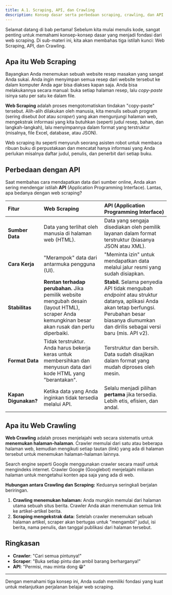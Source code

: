 ```yaml
---
title: A.1. Scraping, API, dan Crawling
description: Konsep dasar serta perbedaan scraping, crawling, dan API
---
```



Selamat datang di bab pertama! Sebelum kita mulai menulis kode, sangat penting untuk memahami konsep-konsep dasar yang menjadi fondasi dari web scraping. Di sub-materi ini, kita akan membahas tiga istilah kunci: Web Scraping, API, dan Crawling.

## Apa itu Web Scraping

Bayangkan Anda menemukan sebuah website resep masakan yang sangat Anda sukai. Anda ingin menyimpan semua resep dari website tersebut ke dalam komputer Anda agar bisa diakses kapan saja. Anda bisa melakukannya secara manual: buka setiap halaman resep, lalu _copy-paste_ isinya satu per satu ke dalam file.

**Web Scraping** adalah proses mengotomatiskan tindakan "copy-paste" tersebut. Alih-alih dilakukan oleh manusia, kita menulis sebuah program (sering disebut _bot_ atau _scraper_) yang akan mengunjungi halaman web, mengekstrak informasi yang kita butuhkan (seperti judul resep, bahan, dan langkah-langkah), lalu menyimpannya dalam format yang terstruktur (misalnya, file Excel, database, atau JSON).

<Aside>
  Web scraping itu seperti menyuruh seorang asisten robot untuk membaca ribuan
  buku di perpustakaan dan mencatat hanya informasi yang Anda perlukan misalnya
  daftar judul, penulis, dan penerbit dari setiap buku.
</Aside>

## Perbedaan dengan API

Saat membahas cara mendapatkan data dari sumber online, Anda akan sering mendengar istilah **API** (Application Programming Interface). Lantas, apa bedanya dengan web scraping?

| Fitur                | Web Scraping                                                                                                                                       | API (Application Programming Interface)                                                                                                                                                               |
| :------------------- | :------------------------------------------------------------------------------------------------------------------------------------------------- | :---------------------------------------------------------------------------------------------------------------------------------------------------------------------------------------------------- |
| **Sumber Data**      | Data yang terlihat oleh manusia di halaman web (HTML).                                                                                             | Data yang sengaja disediakan oleh pemilik layanan dalam format terstruktur (biasanya JSON atau XML).                                                                                                  |
| **Cara Kerja**       | "Merampok" data dari antarmuka pengguna (UI).                                                                                                      | "Meminta izin" untuk mendapatkan data melalui jalur resmi yang sudah disiapkan.                                                                                                                       |
| **Stabilitas**       | **Rentan terhadap perubahan.** Jika pemilik website mengubah desain (layout HTML), scraper Anda kemungkinan besar akan rusak dan perlu diperbaiki. | **Stabil.** Selama penyedia API tidak mengubah _endpoint_ atau struktur datanya, aplikasi Anda akan tetap berfungsi. Perubahan besar biasanya diumumkan dan dirilis sebagai versi baru (mis. API v2). |
| **Format Data**      | Tidak terstruktur. Anda harus bekerja keras untuk membersihkan dan menyusun data dari kode HTML yang "berantakan".                                 | Terstruktur dan bersih. Data sudah disajikan dalam format yang mudah diproses oleh mesin.                                                                                                             |
| **Kapan Digunakan?** | Ketika data yang Anda inginkan tidak tersedia melalui API.                                                                                         | Selalu menjadi pilihan **pertama** jika tersedia. Lebih etis, efisien, dan andal.                                                                                                                     |

## Apa itu Web Crawling

**Web Crawling** adalah proses menjelajahi web secara sistematis untuk **menemukan halaman-halaman**. Crawler memulai dari satu atau beberapa halaman web, kemudian mengikuti setiap tautan (_link_) yang ada di halaman tersebut untuk menemukan halaman-halaman lainnya.

<Aside>
  Search engine seperti Google menggunakan crawler secara masif untuk mengindeks
  internet. Crawler Google (Googlebot) menjelajahi miliaran halaman untuk
  mengetahui konten apa saja yang ada di web.
</Aside>

**Hubungan antara Crawling dan Scraping:**
Keduanya seringkali berjalan beriringan.

1.  **Crawling menemukan halaman:** Anda mungkin memulai dari halaman utama sebuah situs berita. Crawler Anda akan menemukan semua link ke artikel-artikel berita.
2.  **Scraping mengekstrak data:** Setelah crawler menemukan sebuah halaman artikel, scraper akan bertugas untuk "mengambil" judul, isi berita, nama penulis, dan tanggal publikasi dari halaman tersebut.

## Ringkasan

- **Crawler**: "Cari semua pintunya!"
- **Scraper**: "Buka setiap pintu dan ambil barang berharganya!"
- **API**: "Permisi, mau minta dong 😁"

---

Dengan memahami tiga konsep ini, Anda sudah memiliki fondasi yang kuat untuk melanjutkan perjalanan belajar web scraping.
